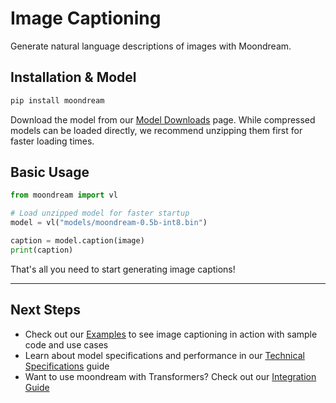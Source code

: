 # Image Captioning

Generate natural language descriptions of images with Moondream.

## Installation & Model

~~~bash filename="terminal"
pip install moondream
~~~

Download the model from our [Model Downloads](/model-downloads) page. While compressed models can be loaded directly, we recommend unzipping them first for faster loading times.

## Basic Usage

~~~python filename="example.py"
from moondream import vl

# Load unzipped model for faster startup
model = vl("models/moondream-0.5b-int8.bin")

caption = model.caption(image)
print(caption)
~~~

That's all you need to start generating image captions!

---

## Next Steps

- Check out our [Examples](/cookbook/basic-usage) to see image captioning in action with sample code and use cases
- Learn about model specifications and performance in our [Technical Specifications](/technical-specifications) guide
- Want to use moondream with Transformers? Check out our [Integration Guide](/advanced/transformers)
